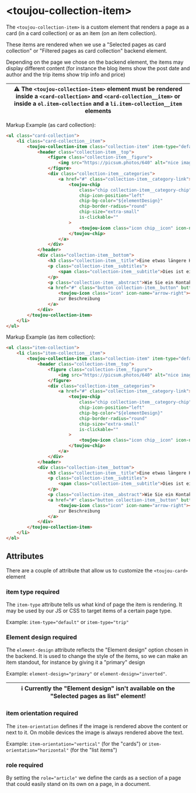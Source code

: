 # &lt;toujou-collection-item&gt;
The `<toujou-collection-item>` is a custom element that renders a page as a card (in a card collection) or as an item (on an item collection).

These items are rendered when we use a "Selected pages as card collection" or "Filtered pages as card collection" backend element.

Depending on the page we chose on the backend element, the items may display different content (for instance the blog items show the post date and author and the trip items show trip info and price)

| ⚠️ The `<toujou-collection-item>` element must be rendered inside a `<card-collection>` and `<card-collection__item>` or inside a `ol.item-collection` and a `li.item-collection__item` elements |
|----------------------------------------------------------------------------------------------|


Markup Example (as card collection):
```html
<ul class="card-collection">
    <li class="card-collection__item">
        <toujou-collection-item class="collection-item" item-type="default" element-design="primary" item-orientation="vertical" role="article">
            <header class="collection-item__top">
                <figure class="collection-item__figure">
                    <img src="https://picsum.photos/640" alt="nice image" class="collection-item__image">
                </figure>
                <div class="collection-item__categories">
                    <a href="#" class="collection-item__category-link">
                        <toujou-chip
                            class="chip collection-item__category-chip"
                            chip-icon-position="left"
                            chip-bg-color="${elementDesign}"
                            chip-border-radius="round"
                            chip-size="extra-small"
                            is-clickable=""
                        >
                            <toujou-icon class="icon chip__icon" icon-name="bookmark-filled"></toujou-icon> ${text}
                        </toujou-chip>
                    </a>
                </div>
            </header>
            <div class="collection-item__bottom">
                <h3 class="collection-item__title">Eine etwas längere Headline über zwei Zeilen</h3>
                <p class="collection-item__subtitles">
                    <span class="collection-item__subtitle">Dies ist ein Untertitel</span>
                </p>
                <p class="collection-item__abstract">Wie Sie ein Kontaktformular (und andere Onlineformulare) erstellen, worauf aus DSGVO-Sicht und für den Spamschutz zu achten ist: Das erläutern wir in diesem Blogartikel.</p>
                <a href="#" class="button collection-item__button" button-variant="primary" button-type="ghost" button-size="normal" button-icon-position="left">
                    <toujou-icon class="icon" icon-name="arrow-right"></toujou-icon>
                    zur Beschreibung
                </a>
            </div>
        </toujou-collection-item>
    </li>
</ul>
```

Markup Example (as item collection):
```html
<ol class="item-collection">
    <li class="item-collection__item">
        <toujou-collection-item class="collection-item" item-type="default" element-design="default" item-orientation="horizontal" role="article">
            <header class="collection-item__top">
                <figure class="collection-item__figure">
                    <img src="https://picsum.photos/640" alt="nice image" class="collection-item__image">
                </figure>
                <div class="collection-item__categories">
                    <a href="#" class="collection-item__category-link">
                        <toujou-chip
                            class="chip collection-item__category-chip"
                            chip-icon-position="left"
                            chip-bg-color="${elementDesign}"
                            chip-border-radius="round"
                            chip-size="extra-small"
                            is-clickable=""
                        >
                            <toujou-icon class="icon chip__icon" icon-name="bookmark-filled"></toujou-icon> ${text}
                        </toujou-chip>
                    </a>
                </div>
            </header>
            <div class="collection-item__bottom">
                <h3 class="collection-item__title">Eine etwas längere Headline über zwei Zeilen</h3>
                <p class="collection-item__subtitles">
                    <span class="collection-item__subtitle">Dies ist ein Untertitel</span>
                </p>
                <p class="collection-item__abstract">Wie Sie ein Kontaktformular (und andere Onlineformulare) erstellen, worauf aus DSGVO-Sicht und für den Spamschutz zu achten ist: Das erläutern wir in diesem Blogartikel.</p>
                <a href="#" class="button collection-item__button" button-variant="primary" button-type="ghost" button-size="normal" button-icon-position="left">
                    <toujou-icon class="icon" icon-name="arrow-right"></toujou-icon>
                    zur Beschreibung
                </a>
            </div>
        </toujou-collection-item>
    </li>
</ol>
```

## Attributes
There are a couple of attribute that allow us to customize the `<toujou-card>` element


### item type <toujou-chip class="chip" chip-bg-color="warning">required</toujou-chip>
The `item-type` attribute tells us what kind of page the item is rendering. It may be used by our JS or CSS to target items of a certain page type.

Example: `item-type="default"` or `item-type="trip"`

### Element design <toujou-chip class="chip" chip-bg-color="warning">required</toujou-chip>
The `element-design` attribute reflects the "Element design" option chosen in the backend.
It is used to change the style of the items, so we can make an item standout, for instance by giving it a "primary" design

Example: `element-design="primary"` or `element-design="inverted"`.

| ℹ️ Currently the "Element design" isn't available on the "Selected pages as list" element! |
|----------------------------------------------------------------------------------------------|

### item orientation <toujou-chip class="chip" chip-bg-color="warning">required</toujou-chip>
The `item-orientation` defines if the image is rendered above the content or next to it. On mobile devices the image is always rendered above the text.

Example: `item-orientation="vertical"` (for the "cards") or `item-orientation="horizontal"` (for the "list items")

### role <toujou-chip class="chip" chip-bg-color="warning">required</toujou-chip>
By setting the `role="article"` we define the cards as a section of a page that could easily stand on its own on a page, in a document.
